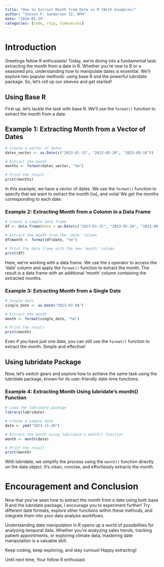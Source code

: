 ```yaml
---
title: "How to Extract Month from Date in R (With Examples)"
author: "Steven P. Sanderson II, MPH"
date: "2024-01-29"
categories: [code, rtip, timeseries]
---
```


# Introduction

Greetings fellow R enthusiasts! Today, we're diving into a fundamental task: extracting the month from a date in R. Whether you're new to R or a seasoned pro, understanding how to manipulate dates is essential. We'll explore two popular methods: using base R and the powerful lubridate package. So, let's roll up our sleeves and get started!

## Using Base R

First up, let's tackle the task with base R. We'll use the `format()` function to extract the month from a date.

## Example 1: Extracting Month from a Vector of Dates

```r
# Create a vector of dates
dates_vector <- as.Date(c("2023-01-15", "2023-05-20", "2023-09-10"))

# Extract the month
months <- format(dates_vector, "%m")

# Print the result
print(months)
```

In this example, we have a vector of dates. We use the `format()` function to specify that we want to extract the month (`%m`), and voila! We get the months corresponding to each date.

### Example 2: Extracting Month from a Column in a Data Frame

```r
# Create a sample data frame
df <- data.frame(date = as.Date(c("2023-01-15", "2023-05-20", "2023-09-10")))

# Extract the month from the 'date' column
df$month <- format(df$date, "%m")

# Print the data frame with the new 'month' column
print(df)
```

Here, we're working with a data frame. We use the `$` operator to access the 'date' column and apply the `format()` function to extract the month. The result is a data frame with an additional 'month' column containing the extracted months.

### Example 3: Extracting Month from a Single Date

```r
# Single date
single_date <- as.Date("2023-07-04")

# Extract the month
month <- format(single_date, "%m")

# Print the result
print(month)
```

Even if you have just one date, you can still use the `format()` function to extract the month. Simple and effective!

## Using lubridate Package

Now, let's switch gears and explore how to achieve the same task using the lubridate package, known for its user-friendly date-time functions.

### Example 4: Extracting Month Using lubridate's month() Function

```r
# Load the lubridate package
library(lubridate)

# Create a sample date
date <- ymd("2023-11-30")

# Extract the month using lubridate's month() function
month <- month(date)

# Print the result
print(month)
```

With lubridate, we simplify the process using the `month()` function directly on the date object. It's clean, concise, and effortlessly extracts the month.

# Encouragement and Conclusion

Now that you've seen how to extract the month from a date using both base R and the lubridate package, I encourage you to experiment further! Try different date formats, explore other functions within these methods, and integrate them into your data analysis workflows.

Understanding date manipulation in R opens up a world of possibilities for analyzing temporal data. Whether you're analyzing sales trends, tracking patient appointments, or exploring climate data, mastering date manipulation is a valuable skill.

Keep coding, keep exploring, and stay curious! Happy extracting!

Until next time,
Your fellow R enthusiast